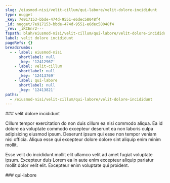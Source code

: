 ```yaml
---
slug: /eiusmod-nisi/velit-cillum/qui-labore/velit-dolore-incididunt
type: nugget
_key: 7e917153-bbde-474d-9551-e6dec58048f4
_id: nugget/7e917153-bbde-474d-9551-e6dec58048f4
_rev: _iKCEnr2---
fspath: blah/eiusmod-nisi/velit-cillum/qui-labore/velit-dolore-incididunt.md
label: velit dolore incididunt
pageRefs: {}
breadcrumbs:
  - - label: eiusmod-nisi
      shortlabel: null
      _key: '12412967'
    - label: velit-cillum
      shortlabel: null
      _key: '12413769'
    - label: qui-labore
      shortlabel: null
      _key: '12413821'
paths:
  - /eiusmod-nisi/velit-cillum/qui-labore/velit-dolore-incididunt
---
```


<NuggetArea>
<Nugget slug="/eiusmod-nisi/velit-cillum/qui-labore/velit-dolore-incididunt" type="nugget" _key="7e917153-bbde-474d-9551-e6dec58048f4" _id="nugget/7e917153-bbde-474d-9551-e6dec58048f4" _rev="_iKCEnr2---" fspath="blah/eiusmod-nisi/velit-cillum/qui-labore/velit-dolore-incididunt.md" label="velit dolore incididunt" paths="/eiusmod-nisi/velit-cillum/qui-labore/velit-dolore-incididunt">
<NuggetBody>
### velit dolore incididunt

Cillum tempor exercitation do non duis cillum ea nisi commodo aliqua. Ea id dolore ea voluptate commodo excepteur deserunt ea non laboris culpa adipisicing eiusmod ipsum. Deserunt ipsum qui esse non tempor veniam nisi officia. Aliqua esse qui excepteur dolore dolore sint aliquip enim minim mollit.

Esse velit do incididunt mollit elit ullamco velit ad amet fugiat voluptate ipsum. Excepteur duis Lorem ea in aute enim excepteur aliquip pariatur mollit dolor velit elit. Excepteur enim voluptate qui proident.

</NuggetBody>
<Breadcrumbs>
<Crumbs>
<Crumb _key="12412967" label="eiusmod-nisi" /><Crumb _key="12413769" label="velit-cillum" /><Crumb _key="12413821" label="qui-labore" />
</Crumbs>
</Breadcrumbs>
</Nugget>

<NuggetsInbound>
</NuggetsInbound>
<NuggetsOutbound>
</NuggetsOutbound>
</NuggetArea>
<PassagesInbound>
<Passage direction="inbound" type="passage" _key="12413821" _id="passage/12413821" _rev="_iKCEnry--_" label="qui-labore" passage="qui-labore" fspath="blah/eiusmod-nisi/velit-cillum/qui-labore" paths="/eiusmod-nisi/velit-cillum/qui-labore" slug="/eiusmod-nisi/velit-cillum/qui-labore">
<NuggetBody>
### qui-labore

</NuggetBody>
<Breadcrumbs>
<Crumbs>
<Crumb _key="12412967" label="eiusmod-nisi" /><Crumb _key="12413769" label="velit-cillum" />
</Crumbs>
</Breadcrumbs>
</Passage>

</PassagesInbound>
<PassagesOutbound>
</PassagesOutbound>